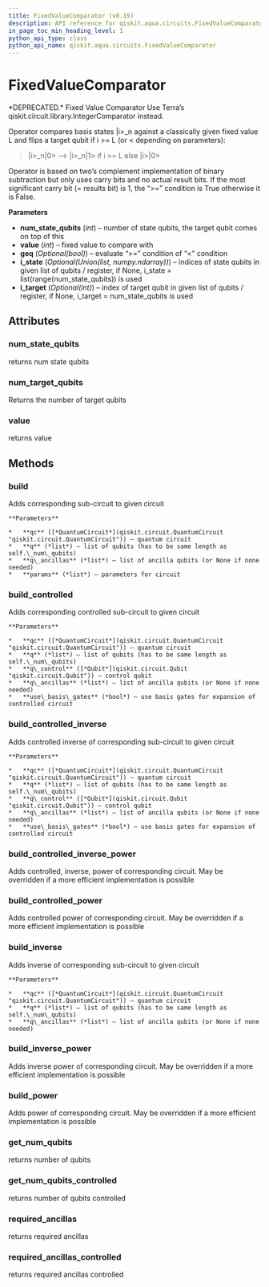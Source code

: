 ```yaml
---
title: FixedValueComparator (v0.19)
description: API reference for qiskit.aqua.circuits.FixedValueComparator in qiskit v0.19
in_page_toc_min_heading_level: 1
python_api_type: class
python_api_name: qiskit.aqua.circuits.FixedValueComparator
---
```


# FixedValueComparator

<Class id="qiskit.aqua.circuits.FixedValueComparator" isDedicatedPage={true} github="https://github.com/qiskit-community/qiskit-aqua/tree/stable/0.7/qiskit/aqua/circuits/fixed_value_comparator.py" signature="FixedValueComparator(num_state_qubits, value, geq=True, i_state=None, i_target=None)" modifiers="class">
  *DEPRECATED.* Fixed Value Comparator

  <Admonition title="Deprecated since version 0.7.0" type="danger">
    Use Terra’s qiskit.circuit.library.IntegerComparator instead.
  </Admonition>

  Operator compares basis states |i>\_n against a classically given fixed value L and flips a target qubit if i >= L (or \< depending on parameters):

  > |i>\_n|0> –> |i>\_n|1> if i >= L else |i>|0>

  Operator is based on two’s complement implementation of binary subtraction but only uses carry bits and no actual result bits. If the most significant carry bit (= results bit) is 1, the “>=” condition is True otherwise it is False.

  **Parameters**

  *   **num\_state\_qubits** (*int*) – number of state qubits, the target qubit comes on top of this
  *   **value** (*int*) – fixed value to compare with
  *   **geq** (*Optional(bool)*) – evaluate “>=” condition of “\<” condition
  *   **i\_state** (*Optional(Union(list, numpy.ndarray))*) – indices of state qubits in given list of qubits / register, if None, i\_state = list(range(num\_state\_qubits)) is used
  *   **i\_target** (*Optional(int)*) – index of target qubit in given list of qubits / register, if None, i\_target = num\_state\_qubits is used

  ## Attributes

  <span id="fixedvaluecomparator-num-state-qubits" />

  ### num\_state\_qubits

  <Attribute id="qiskit.aqua.circuits.FixedValueComparator.num_state_qubits">
    returns num state qubits
  </Attribute>

  <span id="fixedvaluecomparator-num-target-qubits" />

  ### num\_target\_qubits

  <Attribute id="qiskit.aqua.circuits.FixedValueComparator.num_target_qubits">
    Returns the number of target qubits
  </Attribute>

  <span id="fixedvaluecomparator-value" />

  ### value

  <Attribute id="qiskit.aqua.circuits.FixedValueComparator.value">
    returns value
  </Attribute>

  ## Methods

  <span id="fixedvaluecomparator-build" />

  ### build

  <Function id="qiskit.aqua.circuits.FixedValueComparator.build" signature="FixedValueComparator.build(qc, q, q_ancillas=None, params=None)">
    Adds corresponding sub-circuit to given circuit

    **Parameters**

    *   **qc** ([*QuantumCircuit*](qiskit.circuit.QuantumCircuit "qiskit.circuit.QuantumCircuit")) – quantum circuit
    *   **q** (*list*) – list of qubits (has to be same length as self.\_num\_qubits)
    *   **q\_ancillas** (*list*) – list of ancilla qubits (or None if none needed)
    *   **params** (*list*) – parameters for circuit
  </Function>

  <span id="fixedvaluecomparator-build-controlled" />

  ### build\_controlled

  <Function id="qiskit.aqua.circuits.FixedValueComparator.build_controlled" signature="FixedValueComparator.build_controlled(qc, q, q_control, q_ancillas=None, use_basis_gates=True)">
    Adds corresponding controlled sub-circuit to given circuit

    **Parameters**

    *   **qc** ([*QuantumCircuit*](qiskit.circuit.QuantumCircuit "qiskit.circuit.QuantumCircuit")) – quantum circuit
    *   **q** (*list*) – list of qubits (has to be same length as self.\_num\_qubits)
    *   **q\_control** ([*Qubit*](qiskit.circuit.Qubit "qiskit.circuit.Qubit")) – control qubit
    *   **q\_ancillas** (*list*) – list of ancilla qubits (or None if none needed)
    *   **use\_basis\_gates** (*bool*) – use basis gates for expansion of controlled circuit
  </Function>

  <span id="fixedvaluecomparator-build-controlled-inverse" />

  ### build\_controlled\_inverse

  <Function id="qiskit.aqua.circuits.FixedValueComparator.build_controlled_inverse" signature="FixedValueComparator.build_controlled_inverse(qc, q, q_control, q_ancillas=None, use_basis_gates=True)">
    Adds controlled inverse of corresponding sub-circuit to given circuit

    **Parameters**

    *   **qc** ([*QuantumCircuit*](qiskit.circuit.QuantumCircuit "qiskit.circuit.QuantumCircuit")) – quantum circuit
    *   **q** (*list*) – list of qubits (has to be same length as self.\_num\_qubits)
    *   **q\_control** ([*Qubit*](qiskit.circuit.Qubit "qiskit.circuit.Qubit")) – control qubit
    *   **q\_ancillas** (*list*) – list of ancilla qubits (or None if none needed)
    *   **use\_basis\_gates** (*bool*) – use basis gates for expansion of controlled circuit
  </Function>

  <span id="fixedvaluecomparator-build-controlled-inverse-power" />

  ### build\_controlled\_inverse\_power

  <Function id="qiskit.aqua.circuits.FixedValueComparator.build_controlled_inverse_power" signature="FixedValueComparator.build_controlled_inverse_power(qc, q, q_control, power, q_ancillas=None, use_basis_gates=True)">
    Adds controlled, inverse, power of corresponding circuit. May be overridden if a more efficient implementation is possible
  </Function>

  <span id="fixedvaluecomparator-build-controlled-power" />

  ### build\_controlled\_power

  <Function id="qiskit.aqua.circuits.FixedValueComparator.build_controlled_power" signature="FixedValueComparator.build_controlled_power(qc, q, q_control, power, q_ancillas=None, use_basis_gates=True)">
    Adds controlled power of corresponding circuit. May be overridden if a more efficient implementation is possible
  </Function>

  <span id="fixedvaluecomparator-build-inverse" />

  ### build\_inverse

  <Function id="qiskit.aqua.circuits.FixedValueComparator.build_inverse" signature="FixedValueComparator.build_inverse(qc, q, q_ancillas=None)">
    Adds inverse of corresponding sub-circuit to given circuit

    **Parameters**

    *   **qc** ([*QuantumCircuit*](qiskit.circuit.QuantumCircuit "qiskit.circuit.QuantumCircuit")) – quantum circuit
    *   **q** (*list*) – list of qubits (has to be same length as self.\_num\_qubits)
    *   **q\_ancillas** (*list*) – list of ancilla qubits (or None if none needed)
  </Function>

  <span id="fixedvaluecomparator-build-inverse-power" />

  ### build\_inverse\_power

  <Function id="qiskit.aqua.circuits.FixedValueComparator.build_inverse_power" signature="FixedValueComparator.build_inverse_power(qc, q, power, q_ancillas=None)">
    Adds inverse power of corresponding circuit. May be overridden if a more efficient implementation is possible
  </Function>

  <span id="fixedvaluecomparator-build-power" />

  ### build\_power

  <Function id="qiskit.aqua.circuits.FixedValueComparator.build_power" signature="FixedValueComparator.build_power(qc, q, power, q_ancillas=None)">
    Adds power of corresponding circuit. May be overridden if a more efficient implementation is possible
  </Function>

  <span id="fixedvaluecomparator-get-num-qubits" />

  ### get\_num\_qubits

  <Function id="qiskit.aqua.circuits.FixedValueComparator.get_num_qubits" signature="FixedValueComparator.get_num_qubits()">
    returns number of qubits
  </Function>

  <span id="fixedvaluecomparator-get-num-qubits-controlled" />

  ### get\_num\_qubits\_controlled

  <Function id="qiskit.aqua.circuits.FixedValueComparator.get_num_qubits_controlled" signature="FixedValueComparator.get_num_qubits_controlled()">
    returns number of qubits controlled
  </Function>

  <span id="fixedvaluecomparator-required-ancillas" />

  ### required\_ancillas

  <Function id="qiskit.aqua.circuits.FixedValueComparator.required_ancillas" signature="FixedValueComparator.required_ancillas()">
    returns required ancillas
  </Function>

  <span id="fixedvaluecomparator-required-ancillas-controlled" />

  ### required\_ancillas\_controlled

  <Function id="qiskit.aqua.circuits.FixedValueComparator.required_ancillas_controlled" signature="FixedValueComparator.required_ancillas_controlled()">
    returns required ancillas controlled
  </Function>
</Class>

